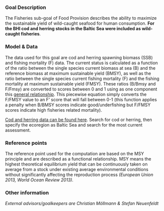 ### Goal Description

The Fisheries sub-goal of Food Provision describes the ability to maximize the sustainable yield of wild-caught seafood for human consumption. **For the BHI cod and herring stocks in the Baltic Sea were included as wild-caught fisheries**. 


### Model & Data

The data used for this goal are cod and herring spawning biomass (SSB) and fishing mortality (F) data. The current status is calculated as a function of the ratio between the single species current biomass at sea (B) and the reference biomass at maximum sustainable yield (BMSY), as well as the ratio between the single species current fishing mortality (F) and the fishing mortality at maximum sustainable yield (FMSY). These ratios (B/Bmsy and F/Fmsy) are converted to scores between 0 and 1 using as one component this [general relationship](https://github.com/OHI-Science/bhi-prep/blob/master/prep/FIS/Fscoresformula.png). This piecewise equation simply converts the F/FMSY value to an F' score that will fall between 0-1 (this function applies a penalty when B/BMSY scores indicate good/underfishing but F/FMSY scores indicate high fisheries related mortality). 

[Cod and herring data can be found here](http://standardgraphs.ices.dk/stockList.aspx). Search for cod or herring, then specify the ecoregion as Baltic Sea and search for the most current assessment. 


### Reference points

The reference point used for the computation are based on the MSY principle and are described as a functional relationship. MSY means the highest theoretical equilibrium yield that can be continuously taken on average from a stock under existing average environmental conditions without significantly affecting the reproduction process *(European Union 2013, World Ocean Review 2013).* 

### Other information

*External advisors/goalkeepers are Christian Möllmann & Stefan Neuenfeldt*
